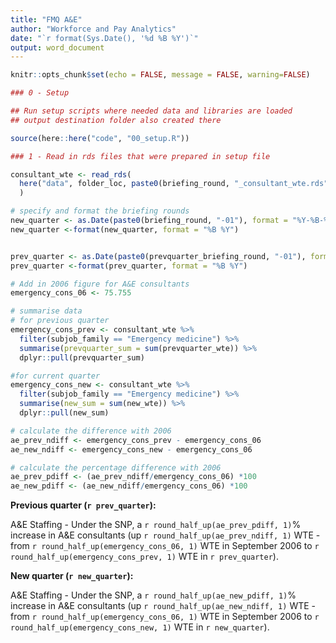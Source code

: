 ---
title: "FMQ A&E"
author: "Workforce and Pay Analytics"
date: "`r format(Sys.Date(), '%d %B %Y')`"
output: word_document
---

```{r setup, include=FALSE}
knitr::opts_chunk$set(echo = FALSE, message = FALSE, warning=FALSE)
```


```{r, include=TRUE, echo=FALSE}

### 0 - Setup

## Run setup scripts where needed data and libraries are loaded
## output destination folder also created there

source(here::here("code", "00_setup.R"))

```


```{r, include=TRUE, echo=FALSE}
### 1 - Read in rds files that were prepared in setup file

consultant_wte <- read_rds(
  here("data", folder_loc, paste0(briefing_round, "_consultant_wte.rds")),
  )
```


```{r, include=TRUE, echo=FALSE}
# specify and format the briefing rounds
new_quarter <- as.Date(paste0(briefing_round, "-01"), format = "%Y-%B-%d")
new_quarter <-format(new_quarter, format = "%B %Y")


prev_quarter <- as.Date(paste0(prevquarter_briefing_round, "-01"), format = "%Y-%B-%d")
prev_quarter <-format(prev_quarter, format = "%B %Y")
```


```{r, include=TRUE, echo=FALSE}
# Add in 2006 figure for A&E consultants
emergency_cons_06 <- 75.755

# summarise data
# for previous quarter
emergency_cons_prev <- consultant_wte %>%
  filter(subjob_family == "Emergency medicine") %>%
  summarise(prevquarter_sum = sum(prevquarter_wte)) %>%
  dplyr::pull(prevquarter_sum)

#for current quarter
emergency_cons_new <- consultant_wte %>%
  filter(subjob_family == "Emergency medicine") %>%
  summarise(new_sum = sum(new_wte)) %>%
  dplyr::pull(new_sum)

# calculate the difference with 2006
ae_prev_ndiff <- emergency_cons_prev - emergency_cons_06
ae_new_ndiff <- emergency_cons_new - emergency_cons_06

# calculate the percentage difference with 2006
ae_prev_pdiff <- (ae_prev_ndiff/emergency_cons_06) *100
ae_new_pdiff <- (ae_new_ndiff/emergency_cons_06) *100
```


**Previous quarter (`r prev_quarter`):**

A&E Staffing - Under the SNP, a `r round_half_up(ae_prev_pdiff, 1)`% increase in A&E consultants (up `r round_half_up(ae_prev_ndiff, 1)` WTE - from `r round_half_up(emergency_cons_06, 1)` WTE in September 2006 to `r round_half_up(emergency_cons_prev, 1)` WTE in `r prev_quarter`).


**New quarter (`r new_quarter`):**

A&E Staffing - Under the SNP, a `r round_half_up(ae_new_pdiff, 1)`% increase in A&E consultants (up `r round_half_up(ae_new_ndiff, 1)` WTE - from `r round_half_up(emergency_cons_06, 1)` WTE in September 2006 to `r round_half_up(emergency_cons_new, 1)` WTE in `r new_quarter`).




